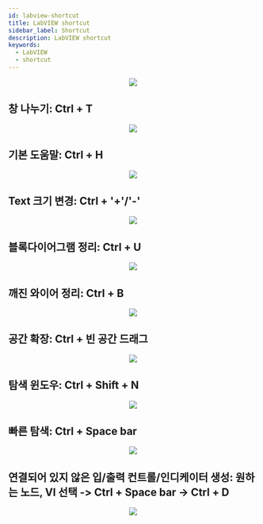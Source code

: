 ```yaml
---
id: labview-shortcut
title: LabVIEW shortcut
sidebar_label: Shortcut
description: LabVIEW shortcut
keywords:
  - LabVIEW
  - shortcut
---
```



<center>
	<img src={useBaseUrl("img/lang/labview/labview-shortcut.jpg")} />
</center>

## 창 나누기: Ctrl + T

<center>
	<img src={useBaseUrl("img/lang/labview/labview-split-windows.gif")} />
</center>

## 기본 도움말: Ctrl + H

<center>
	<img src={useBaseUrl("img/lang/labview/labview-help.gif")} />
</center>

## Text 크기 변경: Ctrl + '+'/'-'

<center>
	<img src={useBaseUrl("img/lang/labview/labview-change-text-size.gif")} />
</center>

## 블록다이어그램 정리: Ctrl + U

<center>
	<img src={useBaseUrl("img/lang/labview/labview-rearrange.gif")} />
</center>

## 깨진 와이어 정리: Ctrl + B

<center>
	<img src={useBaseUrl("img/lang/labview/labview-delete-broken.gif")} />
</center>

## 공간 확장: Ctrl + 빈 공간 드래그

<center>
	<img src={useBaseUrl("img/lang/labview/labview-expand-working-space.gif")} />
</center>

## 탐색 윈도우: Ctrl + Shift + N

<center>
	<img src={useBaseUrl("img/lang/labview/labview-navigation.gif")} />
</center>

## 빠른 탐색: Ctrl + Space bar

<center>
	<img src={useBaseUrl("img/lang/labview/labview-quick-drop.gif")} />
</center>

## 연결되어 있지 않은 입/출력 컨트롤/인디케이터 생성: 원하는 노드, VI 선택 -> Ctrl + Space bar -> Ctrl + D

<center>
	<img src={useBaseUrl("img/lang/labview/labview-quick-create.gif")} />
</center>
